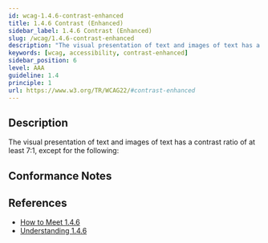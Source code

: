 ```yaml
---
id: wcag-1.4.6-contrast-enhanced
title: 1.4.6 Contrast (Enhanced)
sidebar_label: 1.4.6 Contrast (Enhanced)
slug: /wcag/1.4.6-contrast-enhanced
description: "The visual presentation of text and images of text has a contrast ratio of at least 7:1, except for the following: "
keywords: [wcag, accessibility, contrast-enhanced]
sidebar_position: 6
level: AAA
guideline: 1.4
principle: 1
url: https://www.w3.org/TR/WCAG22/#contrast-enhanced
---
```

## Description

The visual presentation of text and images of text has a contrast ratio of at least 7:1, except for the following: 

## Conformance Notes

<Project name="ads">
  <Support></Support>
</Project>
<Project name="scix">
  <Support></Support>
</Project>

## References

- [How to Meet 1.4.6](https://www.w3.org/WAI/WCAG22/quickref/#contrast-enhanced)
- [Understanding 1.4.6](https://www.w3.org/WAI/WCAG22/Understanding/contrast-enhanced.html)

